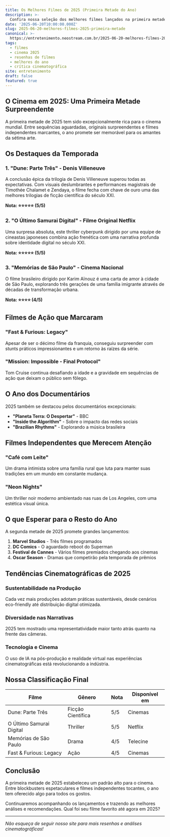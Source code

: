 ```yaml
---
title: Os Melhores Filmes de 2025 (Primeira Metade do Ano)
description: >-
  Confira nossa seleção dos melhores filmes lançados na primeira metade de 2025, com análises detalhadas e recomendações.
date: '2025-06-20T10:00:00.000Z'
slug: 2025-06-20-melhores-filmes-2025-primeira-metade
canonical: >-
  https://entretenimento.neostream.com.br/2025-06-20-melhores-filmes-2025-primeira-metade
tags:
  - filmes
  - cinema 2025
  - resenhas de filmes
  - melhores do ano
  - crítica cinematográfica
site: entretenimento
draft: false
featured: true
---
```


## O Cinema em 2025: Uma Primeira Metade Surpreendente

A primeira metade de 2025 tem sido excepcionalmente rica para o cinema mundial. Entre sequências aguardadas, originais surpreendentes e filmes independentes marcantes, o ano promete ser memorável para os amantes da sétima arte.

## Os Destaques da Temporada

### 1. **"Dune: Parte Três"** - Denis Villeneuve

A conclusão épica da trilogia de Denis Villeneuve superou todas as expectativas. Com visuais deslumbrantes e performances magistrais de Timothée Chalamet e Zendaya, o filme fecha com chave de ouro uma das melhores trilogias de ficção científica do século XXI.

**Nota: ⭐⭐⭐⭐⭐ (5/5)**

### 2. **"O Último Samurai Digital"** - Filme Original Netflix

Uma surpresa absoluta, este thriller cyberpunk dirigido por uma equipe de cineastas japoneses combina ação frenética com uma narrativa profunda sobre identidade digital no século XXI.

**Nota: ⭐⭐⭐⭐⭐ (5/5)**

### 3. **"Memórias de São Paulo"** - Cinema Nacional

O filme brasileiro dirigido por Karim Aïnouz é uma carta de amor à cidade de São Paulo, explorando três gerações de uma família imigrante através de décadas de transformação urbana.

**Nota: ⭐⭐⭐⭐ (4/5)**

## Filmes de Ação que Marcaram

### **"Fast & Furious: Legacy"**
Apesar de ser o décimo filme da franquia, conseguiu surpreender com stunts práticos impressionantes e um retorno às raízes da série.

### **"Mission: Impossible - Final Protocol"**
Tom Cruise continua desafiando a idade e a gravidade em sequências de ação que deixam o público sem fôlego.

## O Ano dos Documentários

2025 também se destacou pelos documentários excepcionais:

- **"Planeta Terra: O Despertar"** - BBC
- **"Inside the Algorithm"** - Sobre o impacto das redes sociais
- **"Brazilian Rhythms"** - Explorando a música brasileira

## Filmes Independentes que Merecem Atenção

### **"Café com Leite"**
Um drama intimista sobre uma família rural que luta para manter suas tradições em um mundo em constante mudança.

### **"Neon Nights"**
Um thriller noir moderno ambientado nas ruas de Los Angeles, com uma estética visual única.

## O que Esperar para o Resto do Ano

A segunda metade de 2025 promete grandes lançamentos:

1. **Marvel Studios** - Três filmes programados
2. **DC Comics** - O aguardado reboot do Superman
3. **Festival de Cannes** - Vários filmes premiados chegando aos cinemas
4. **Oscar Season** - Dramas que competirão pela temporada de prêmios

## Tendências Cinematográficas de 2025

### Sustentabilidade na Produção
Cada vez mais produções adotam práticas sustentáveis, desde cenários eco-friendly até distribuição digital otimizada.

### Diversidade nas Narrativas
2025 tem mostrado uma representatividade maior tanto atrás quanto na frente das câmeras.

### Tecnologia e Cinema
O uso de IA na pós-produção e realidade virtual nas experiências cinematográficas está revolucionando a indústria.

## Nossa Classificação Final

| Filme | Gênero | Nota | Disponível em |
|-------|---------|------|---------------|
| Dune: Parte Três | Ficção Científica | 5/5 | Cinemas |
| O Último Samurai Digital | Thriller | 5/5 | Netflix |
| Memórias de São Paulo | Drama | 4/5 | Telecine |
| Fast & Furious: Legacy | Ação | 4/5 | Cinemas |

## Conclusão

A primeira metade de 2025 estabeleceu um padrão alto para o cinema. Entre blockbusters espetaculares e filmes independentes tocantes, o ano tem oferecido algo para todos os gostos.

Continuaremos acompanhando os lançamentos e trazendo as melhores análises e recomendações. Qual foi seu filme favorito até agora em 2025?

---

*Não esqueça de seguir nosso site para mais resenhas e análises cinematográficas!* 